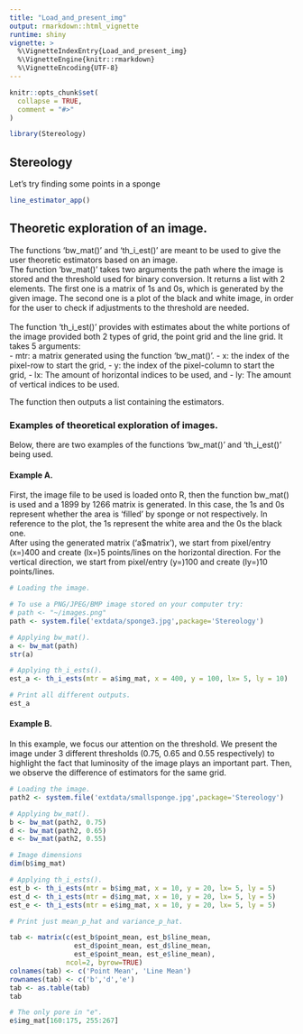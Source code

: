 ```yaml
---
title: "Load_and_present_img"
output: rmarkdown::html_vignette
runtime: shiny
vignette: >
  %\VignetteIndexEntry{Load_and_present_img}
  %\VignetteEngine{knitr::rmarkdown}
  %\VignetteEncoding{UTF-8}
---
```


```r
knitr::opts_chunk$set(
  collapse = TRUE,
  comment = "#>"
)
```

```r
library(Stereology)
```


## Stereology

Let's try finding some points in a sponge
```r
line_estimator_app()
```


## Theoretic exploration of an image.

The functions 'bw_mat()' and 'th_i_est()' are meant to be used to give the user theoretic estimators based on an image.  <br/>
The function 'bw_mat()' takes two arguments the path where the image is stored and the threshold used for binary conversion. It returns a list with 2 elements. The first one is a matrix of 1s and 0s, which is generated by the given image. The second one is a plot of the black and white image, in order for the user to check if adjustments to the threshold are needed.   <br/>
  <br/>
The function 'th_i_est()' provides with estimates about the white portions of the image provided both 2 types of grid, the point grid and the line grid. It takes 5 arguments:  <br/>
- mtr: a matrix generated using the function 'bw_mat()'.
- x: the index of the pixel-row to start the grid,
- y: the index of the pixel-column to start the grid,
- lx: The amount of horizontal indices to be used, and
- ly: The amount of vertical indices to be used. <br/>

The function then outputs a list containing the estimators. <br/>


### Examples of theoretical exploration of images.

Below, there are two examples of the functions 'bw_mat()' and 'th_i_est()' being used. <br/>

#### Example A.

First, the image file to be used is loaded onto R, then the function bw_mat() is used and a 1899 by 1266 matrix is generated. In this case, the  1s and 0s represent whether the area is 'filled' by sponge or not respectively. In reference to the plot, the 1s represent the white area and the 0s the black one.<br/>
After using the generated matrix ('a$matrix'), we start from pixel/entry (x=)400 and create (lx=)5 points/lines on the horizontal direction. For the vertical direction, we start from pixel/entry (y=)100 and create (ly=)10 points/lines.

```r
# Loading the image.

# To use a PNG/JPEG/BMP image stored on your computer try:
# path <- "~/images.png"
path <- system.file('extdata/sponge3.jpg',package='Stereology')

# Applying bw_mat().
a <- bw_mat(path)
str(a)

# Applying th_i_ests().
est_a <- th_i_ests(mtr = a$img_mat, x = 400, y = 100, lx= 5, ly = 10)

# Print all different outputs.
est_a

```

#### Example B.

In this example, we focus our attention on the threshold.
We present the image under 3 different thresholds (0.75, 0.65 and 0.55 respectively) to highlight the fact that luminosity of the image plays an important part.
Then, we observe the difference of estimators for the same grid.

```r
# Loading the image.
path2 <- system.file('extdata/smallsponge.jpg',package='Stereology')

# Applying bw_mat().
b <- bw_mat(path2, 0.75)
d <- bw_mat(path2, 0.65)
e <- bw_mat(path2, 0.55)

# Image dimensions
dim(b$img_mat)

# Applying th_i_ests().
est_b <- th_i_ests(mtr = b$img_mat, x = 10, y = 20, lx= 5, ly = 5)
est_d <- th_i_ests(mtr = d$img_mat, x = 10, y = 20, lx= 5, ly = 5)
est_e <- th_i_ests(mtr = e$img_mat, x = 10, y = 20, lx= 5, ly = 5)

# Print just mean_p_hat and variance_p_hat.

tab <- matrix(c(est_b$point_mean, est_b$line_mean,
                est_d$point_mean, est_d$line_mean,
                est_e$point_mean, est_e$line_mean), 
              ncol=2, byrow=TRUE)
colnames(tab) <- c('Point Mean', 'Line Mean')
rownames(tab) <- c('b','d','e')
tab <- as.table(tab)
tab

# The only pore in "e".
e$img_mat[160:175, 255:267]
```






